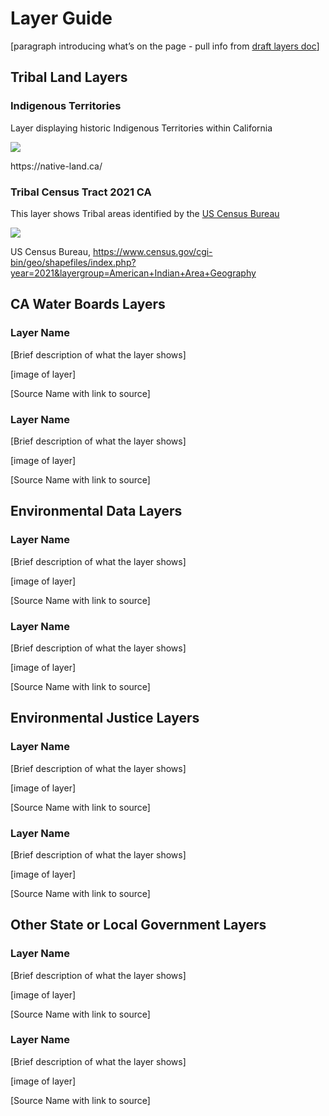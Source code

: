 # Layer Guide

\[paragraph introducing what's on the page - pull info from [draft layers doc](https://docs.google.com/document/d/1BhkBZhtH3AOsXd_PPRfJjlmI6TrERn1Znu28T2V39rU/edit?usp=sharing)\]

## Tribal Land Layers

### Indigenous Territories

Layer displaying historic Indigenous Territories within California

![](images/Indigenous Territories CA Layer.png)

https://native-land.ca/

### Tribal Census Tract 2021 CA

This layer shows Tribal areas identified by the [US Census Bureau](https://www.census.gov/cgi-bin/geo/shapefiles/index.php?year=2021&layergroup=American+Indian+Area+Geography)

![](images/Tribal Census Tract 2021 CA Layer.png)

US Census Bureau, [https://www.census.gov/cgi-bin/geo/shapefiles/index.php?year=2021&layergroup=American+Indian+Area+Geography](US%20Census)

## CA Water Boards Layers

### Layer Name

\[Brief description of what the layer shows\]

\[image of layer\]

\[Source Name with link to source\]

### Layer Name

\[Brief description of what the layer shows\]

\[image of layer\]

\[Source Name with link to source\]

## Environmental Data Layers

### Layer Name

\[Brief description of what the layer shows\]

\[image of layer\]

\[Source Name with link to source\]

### Layer Name

\[Brief description of what the layer shows\]

\[image of layer\]

\[Source Name with link to source\]

## Environmental Justice Layers

### Layer Name

\[Brief description of what the layer shows\]

\[image of layer\]

\[Source Name with link to source\]

### Layer Name

\[Brief description of what the layer shows\]

\[image of layer\]

\[Source Name with link to source\]

## Other State or Local Government Layers

### Layer Name

\[Brief description of what the layer shows\]

\[image of layer\]

\[Source Name with link to source\]

### Layer Name

\[Brief description of what the layer shows\]

\[image of layer\]

\[Source Name with link to source\]

